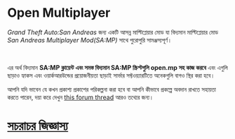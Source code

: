 # Open Multiplayer

_Grand Theft Auto:San Andreas_ জন্য একটি আসন্ন মাল্টিপ্লেয়ার মোড যা বিদ্যমান মাল্টিপ্লেয়ার মোড _San Andreas Multiplayer Mod(SA:MP)_ সাথে পুরোপুরি সামঞ্জস্যপূর্ণ।

<br />

এর অর্থ বিদ্যমান **SA:MP ক্লায়েন্ট এবং সমস্ত বিদ্যমান SA:MP স্ক্রিপ্টগুলি open.mp সহ কাজ করবে** এবং এগুলি ছাড়াও হ্যাকস এবং ওয়ার্কআরউন্ডের প্রয়োজনীয়তা ছাড়াই সার্ভার সফ্টওয়্যারটিতে অনেকগুলি বাগও স্থির করা হবে।

আপনি যদি ভাবেন যে কখন প্রকাশ্য প্রকাশের পরিকল্পনা করা হবে বা আপনি কীভাবে প্রকল্পে অবদান রাখতে সহায়তা করতে পারেন, দয়া করে দেখুন [this forum thread](https://forum.open.mp/showthread.php?tid=99) আরও তথ্যের জন্য।

# [সচরাচর জিজ্ঞাস্য](/faq)
